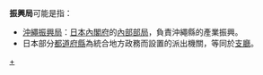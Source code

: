 '''振興局'''可能是指：
* [[沖繩振興局|沖繩振興局]]：[[日本|日本]][[內閣府|內閣府]]的[[內部部局|內部部局]]，負責沖繩縣的產業振興。
* 日本部分[[都道府縣|都道府縣]]為統合地方政務而設置的派出機關，等同於[[支廳|支廳]]。

{{disambig|J振|Cat=三字组织机构消歧义}}
[[Category:日本的支廳|+]]